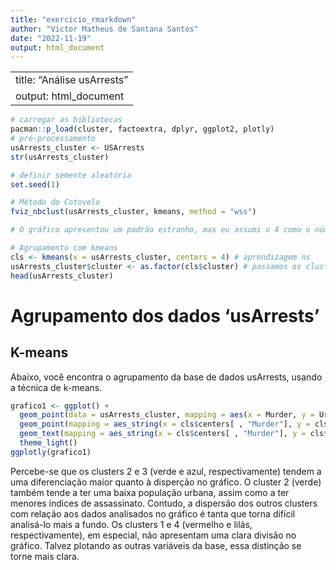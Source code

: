 ```yaml
---
title: "exercicio_rmarkdown"
author: "Victor Matheus de Santana Santos"
date: "2022-11-19"
output: html_document
---
```


---
title: "Análise usArrests"
output: html_document
---

```r
# carregar as bibliotecas
pacman::p_load(cluster, factoextra, dplyr, ggplot2, plotly)
# pré-processamento
usArrests_cluster <- USArrests
str(usArrests_cluster)

# definir semente aleatória
set.seed(1)

# Método do Cotovelo
fviz_nbclust(usArrests_cluster, kmeans, method = "wss")

# O gráfico apresentou um padrão estranho, mas eu assumi o 4 como o número ideal.

# Agrupamento com kmeans
cls <- kmeans(x = usArrests_cluster, centers = 4) # aprendizagem ns
usArrests_cluster$cluster <- as.factor(cls$cluster) # passamos os clusters para a base original
head(usArrests_cluster)
```

# Agrupamento dos dados 'usArrests'
## K-means

Abaixo, você encontra o agrupamento da base de dados usArrests, usando a técnica de k-means.

```r
grafico1 <- ggplot() +
  geom_point(data = usArrests_cluster, mapping = aes(x = Murder, y = UrbanPop, colour = cluster)) + 
  geom_point(mapping = aes_string(x = cls$centers[ , "Murder"], y = cls$centers[ , "UrbanPop"]), color = "red", size = 4) +
  geom_text(mapping = aes_string(x = cls$centers[ , "Murder"], y = cls$centers[ , "UrbanPop"], label = 1:4), color = "white", size = 2) +
  theme_light()
ggplotly(grafico1)
```

Percebe-se que os clusters 2 e 3 (verde e azul, respectivamente) tendem a uma diferenciação maior quanto à disperção no gráfico. O cluster 2 (verde) também tende a ter uma baixa população urbana, assim como a ter menores índices de assassinato. Contudo, a dispersão dos outros clusters com relação aos dados analisados no gráfico é tanta que torna difícil analisá-lo mais a fundo. Os clusters 1 e 4 (vermelho e lilás, respectivamente), em especial, não apresentam uma clara divisão no gráfico. Talvez plotando as outras variáveis da base, essa distinção se torne mais clara. 